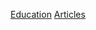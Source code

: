{{Wikipedia category}}
{{Articles by Quality|topic=教育}}
{{Articles by Importance|topic=教育}}
{{CatAutoTOC}}

[[Category:依专题划分的条目|Education]]
[[Category:教育專題|Articles]]